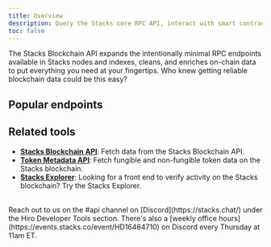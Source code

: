```yaml
---
title: Overview
description: Query the Stacks core RPC API, interact with smart contracts, and broadcast transactions all via a familiar REST interface.
toc: false
---
```



The Stacks Blockchain API expands the intentionally minimal RPC endpoints available in Stacks nodes and indexes, cleans, and enriches on-chain data to put everything you need at your fingertips. Who knew getting reliable blockchain data could be this easy?

## Popular endpoints

<Cards>
  <SecondaryCard
    href="/stacks/rpc-api/transactions/broadcast-transaction"
    title="Broadcast transaction"
    description="Broadcast a transaction to the Stacks network."
  />
  <SecondaryCard
    href="/stacks/rpc-api/smart-contracts/read-only"
    title="Call smart contracts"
    description="Call a read-only public function on a smart contract."
  />
  <SecondaryCard
    href="/stacks/rpc-api/accounts/info"
    title="Retrieve user information"
    description="Get information about a user, their account balance, transaction history, and more."
  />
  
</Cards>

## Related tools

- **[Stacks Blockchain API](/stacks/api)**: Fetch data from the Stacks Blockchain API.
- **[Token Metadata API](/stacks/token-metadata-api)**: Fetch fungible and non-fungible token data on the Stacks blockchain.
- **[Stacks Explorer](https://explorer.hiro.so)**: Looking for a front end to verify activity on the Stacks blockchain? Try the Stacks Explorer.

<br />

<Callout title="Need help building with the Stacks Blockchain API?" type="help">
Reach out to us on the <span className="font-bold">#api</span> channel on [Discord](https://stacks.chat/) under the Hiro Developer Tools section. There's also a [weekly office hours](https://events.stacks.co/event/HD16484710) on Discord every Thursday at 11am ET.
</Callout>


